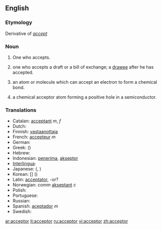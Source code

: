==English==

===Etymology===
Derivative of ''[[accept]]''

===Noun===
{{en-noun}}

# One who accepts.
# {{cattag|In law and commerce}} one who accepts a draft or a bill of exchange; a [[drawee]] after he has accepted.
# {{chemistry}} an atom or molecule which can accept an electron to form a chemical bond.
# {{physics}} a chemical acceptor atom forming a positive hole in a semiconductor.

===Translations===
*Catalan: [[acceptant]] ''m'', ''f''
*Dutch: [[]] '' ''
*Finnish: [[vastaanottaja]]
*French: [[accepteur]] ''m''
*German: [[]] '' ''
*Greek:[[]] ([[]])
*Hebrew: [[]] '' ''
*Indonesian: [[terima|penerima]], [[akseptor]]
*[[Interlingua]]: [[]]
*Japanese: [[]] ([[]], )
*Korean: [[]] [] ()
*Latin: [[acceptator]], -or?
*Norwegian: ''comm'' [[akseptant]] ''c''
*Polish: [[]]
*Portuguese: [[]] '' ''
*Russian: [[]]
*Spanish: [[aceptador]] ''m''
*Swedish: [[]] '' ''

[[ar:acceptor]]
[[it:acceptor]]
[[ru:acceptor]]
[[vi:acceptor]]
[[zh:acceptor]]